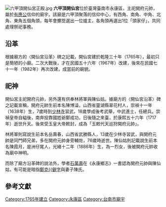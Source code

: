 {{coord|23.02315|120.2165|display=title}}
{{東亞廟宇
| name = 六甲頂開仙宮
| img = File:六甲頂開仙宮.jpg
| img_capt = 
| image_width = 250px
| location = {{ROC-TWN}}[[臺南市|臺南市]][[永康區|永康區]]甲頂里31鄰中央路32號
| god = 開府元帥
| type = 
| struct = 
| open_year = 乾隆三十年（1765年）
| cere_date = 農曆十一月初七{{r|祀神故事}}
|}}
[[File:六甲頂開仙宮正殿.jpg|thumb]]
'''六甲頂開仙宮'''位於臺灣臺南市永康區，主祀開府元帥，屬於[[有應公|有應公]]信仰的廟宇{{r|祀神故事}}{{r|臺1}}{{r|臺19}}。該廟是六甲頂聚落的信仰中心，有西角、南角、中角、北角、東角五個角頭，每年會擲筊選出一位爐主，各角頭再選出1位「頭家仔」，共同處理祭祀事務{{r|祀神故事}}{{r|臺19}}。

== 沿革 ==
根據廟方的〈開仙宮沿革〉碑之記載，開仙宮建於乾隆三十年（1765年），最初只是簡陋的小廟{{r|祀神故事}}{{r|臺19}}。二次大戰後，才在民國五十六年（1967年）改建，後來在民國七十一年（1982年）再次改建，成當前的廟貌{{r|祀神故事}}{{r|臺19}}。

== 祀神 ==
開仙宮主祀開府元帥，另外還有供奉林將軍與陳仙姑{{r|祀神故事}}{{r|臺19}}{{r|臺1}}。據廟方的〈開仙宮沿革〉碑之記載宣稱，開府元帥生前本名陳博溢，山西省靈湖縣翠花村人，崇禎十一年（1638年）生，7歲時到[[少林寺|少林寺]]習武，18歲學成後考武舉，中武進士，任總兵{{r|祀神故事}}。崇禎皇帝自縊後，南奔投靠國姓爺鄭成功，日後隨之來臺，於康熙五十六年（1717年）逝世升天{{r|祀神故事}}。後來受玉皇大帝敕封，成為「玉敕代天巡狩開府元帥」{{r|祀神故事}}。

林將軍則寫說生前本名岳壽春，山西省武勝縣人，13歲在少林寺習武，與開府元帥是同門師兄弟，多在開府元帥身旁輔佐，76歲時逝世{{r|祀神故事}}。陳仙姑則記載說生前本名陳霞月，是洲仔尾人，光緒十二年（1886年）生，為一烈女，後被開府元帥收為廟中神明{{r|祀神故事}}。

而除了廟方沿革碑的說法外，學者[[石萬壽|石萬壽]]在《永康鄉志》一書認為開府元帥與陳仙姑，有可能是暗指[[鄭克𡒉|鄭克{{僻字]]與妻子陳氏{{r|臺1}}。

== 參考文獻 ==
{{reflist|refs=
<ref name="祀神故事">{{cite book|author=黄文博 |title=《南瀛祀神故事誌》|publisher=臺南縣政府 |isbn=978-986-01-7700-8 |date=2009-03 |pages=頁298─302 }}</ref>
<ref name="臺1">{{cite book|author=李麗菁 |title=《臺1線的鄉愁 從上茄苳到二層行》|publisher=臺南市政府文化局 |isbn=978-986-04-3024-0 |date=2014-12 |pages=頁289─290}}</ref>
<ref name="臺19">{{cite book|author=陳桂蘭 |title=《戀慕臺19：從鹽水到六甲頂》|publisher=臺南市政府文化局 |date=2014-12 |isbn=978-986-04-3023-3 |pages=頁271 }}</ref>
}}

{{Commonscat|Liujiading Kaixian Temple}}

[[Category:1765年建立|Category:1765年建立]]
[[Category:永康區|Category:永康區]]
[[Category:台南市廟宇|Category:台南市廟宇]]